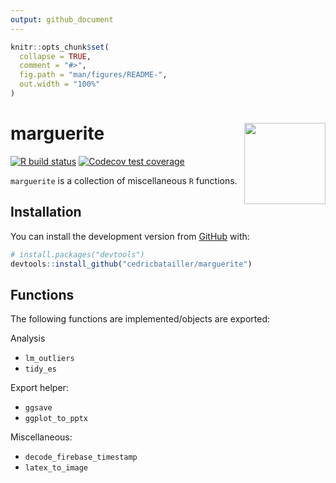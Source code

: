 ```yaml
---
output: github_document
---
```


<!-- README.md is generated from README.Rmd. Please edit that file -->

```r
knitr::opts_chunk$set(
  collapse = TRUE,
  comment = "#>",
  fig.path = "man/figures/README-",
  out.width = "100%"
)
```

# marguerite <img src='man/figures/logo.png' align="right" height="130" />

<!-- badges: start -->
[![R build status](https://github.com/cedricbatailler/marguerite/workflows/R-CMD-check/badge.svg)](https://github.com/cedricbatailler/marguerite/actions)
[![Codecov test coverage](https://codecov.io/gh/cedricbatailler/marguerite/branch/main/graph/badge.svg)](https://codecov.io/gh/cedricbatailler/marguerite?branch=master)
<!-- badges: end -->


`marguerite` is a collection of miscellaneous `R` functions.

## Installation

You can install  the development version from [GitHub](https://github.com/) with:

``` r
# install.packages("devtools")
devtools::install_github("cedricbatailler/marguerite")
```

## Functions

The following functions are implemented/objects are exported:

Analysis

- `lm_outliers`
- `tidy_es`

Export helper:

- `ggsave`
- `ggplot_to_pptx`

Miscellaneous: 

- `decode_firebase_timestamp`
- `latex_to_image`
